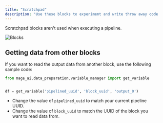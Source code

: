 ```yaml
---
title: "Scratchpad"
description: "Use these blocks to experiment and write throw away code."
---
```


Scratchpad blocks aren't used when executing a pipeline.

![Blocks](https://mage-ai.github.io/assets/blocks/scratchpad.gif)

## Getting data from other blocks

If you want to read the output data from another block, use the following sample code:

```python
from mage_ai.data_preparation.variable_manager import get_variable


df = get_variable('pipelined_uuid', 'block_uuid', 'output_0')
```

- Change the value of `pipelined_uuid` to match your current pipeline UUID.
- Change the value of `block_uuid` to match the UUID of the block you want to read data from.
